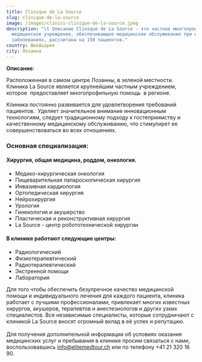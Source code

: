 ```yaml
---
title: Clinique de La Source
slug: сlinique-de-la-source
image: /images/clinics-сlinique-de-la-source.jpeg
description: "\t Описание Clinique de La Source - это частное многопрофильное
  медицинское учреждение, обеспечивающее медицинское обслуживание при острых
  заболеваниях, рассчитана на 150 пациентов."
country: Швейцария
city: Лозанна
---
```

**Описание**:

Расположенная в самом центре Лозанны, в зеленой местности. Клиника La Source является крупнейшим частным учреждением, которое  предоставляет многопрофильную помощь  в регионе.

Клиника постоянно развивается для удовлетворения требований пациентов.  Уделяет значительное внимание инновационным технологиям, следует традиционному подходу к гостеприимству и качественному медицинскому обслуживанию, что стимулирет ее совершенствоваться во всех отношениях.

### **Основная специализация**:

#### Хирургия, общая медицина, роддом, онкология.

* Медико-хирургическая онкология
* Пищеварительная лапароскопическая хирургия
* Инвазивная кардиология
* Ортопедическая хирургия
* Нейрохирургия
* Урология
* Гинекология и акушерство
* Пластическая и реконструктивная хирургия
* La Source - центр робототехнической хирургии

#### В клинике работают следующие центры:

* Радиологический
* Физиотерапевтический
* Радиотерапевтический
* Экстренной помощи
* Лаборатория

Для того чтобы обеспечить безупречное качество медицинской помощи и индивидуального лечения для каждого пациента, клиника работает с лучшими профессионалами, привлекает многих известных хирургов, акушеров, терапевтов и анестезиологов и других узких специалистов. Все независимые специалисты, которые сотрудничают с клиникой La Source вносят огромный вклад в её успех и репутацию.\
\
Для получения дополнительной информации об условиях оказания медицинских услуг и пребывания в клинике просим связаться с нами, воспользовавшись [info@elitemedtour.ch](mailto:info@elitemedtour.ch) или по телефону +41 21 320 16 90.